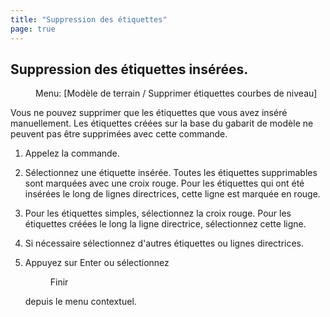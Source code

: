 ```yaml
---
title: "Suppression des étiquettes"
page: true
---
```

## Suppression des &#233;tiquettes ins&#233;r&#233;es.
 <Menu> Menu: [Modèle de terrain / Supprimer étiquettes courbes de niveau] </Menu> 

<Success>
Vous ne pouvez supprimer que les &#233;tiquettes que vous avez ins&#233;r&#233; manuellement. Les &#233;tiquettes cr&#233;&#233;es sur la base du gabarit de mod&#232;le ne peuvent pas &#234;tre supprim&#233;es avec cette commande.
</Success>



1. Appelez la commande.

2. S&#233;lectionnez une &#233;tiquette ins&#233;r&#233;e. Toutes les &#233;tiquettes supprimables sont marqu&#233;es avec une croix rouge. Pour les &#233;tiquettes qui ont &#233;t&#233; ins&#233;r&#233;es le long de lignes directrices, cette ligne est marqu&#233;e en rouge.

3. Pour les &#233;tiquettes simples, s&#233;lectionnez la croix rouge. Pour les &#233;tiquettes cr&#233;&#233;es le long la ligne directrice, s&#233;lectionnez cette ligne. 

4. Si n&#233;cessaire s&#233;lectionnez d&#39;autres &#233;tiquettes ou lignes directrices.

5. Appuyez sur <Border>Enter</Border>  ou s&#233;lectionnez <Menu>Finir</Menu>  depuis le menu contextuel.



